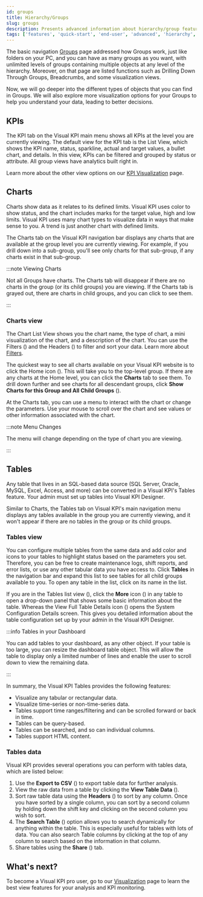 ```yaml
---
id: groups
title: Hierarchy/Groups
slug: groups
description: Presents advanced information about hierarchy/group features of Visual KPIs software for an end user.
tags: ['features', 'quick-start', 'end-user', 'advanced', 'hierarchy', 'groups']
---
```



The basic navigation [Groups](/docs/end-user/basic-navigation/groups) page addressed how Groups work, just like folders on your PC, and you can have as many groups as you want, with unlimited levels of groups containing multiple objects at any level of the hierarchy. Moreover, on that page are listed functions such as Drilling Down Through Groups, Breadcrumbs, and some visualization views.

Now, we will go deeper into the different types of objects that you can find in Groups. We will also explore more visualization options for your Groups to help you understand your data, leading to better decisions.

## KPIs

The KPI tab on the Visual KPI main menu shows all KPIs at the level you are currently viewing. The default view for the KPI tab is the List View, which shows the KPI name, status, sparkline, actual and target values, a bullet chart, and details. In this view, KPIs can be filtered and grouped by status or attribute. All group views have analytics built right in. 

Learn more about the other view options on our [KPI Visualization](/docs/end-user/features/visualizations/kpi) page.

## Charts

Charts show data as it relates to its defined limits. Visual KPI uses color to show status, and the chart includes marks for the target value, high and low limits. Visual KPI uses many chart types to visualize data in ways that make sense to you. A trend is just another chart with defined limits.

The Charts tab on the Visual KPI navigation bar displays any charts that are available at the group level you are currently viewing. For example, if you drill down into a sub-group, you'll see only charts for that sub-group, if any charts exist in that sub-group.

:::note Viewing Charts

Not all Groups have charts. The Charts tab will disappear if there are no charts in the group (or its child groups) you are viewing. If the Charts tab is grayed out, there are charts in child groups, and you can click to see them.

:::

### Charts view

The Chart List View shows you the chart name, the type of chart, a mini visualization of the chart, and a description of the chart. You can use the Filters (<SvgFont icon="184"/>) and the Headers (<SvgFont icon="252"/>) to filter and sort your data. Learn more about [Filters](/docs/end-user/features/visualizations/charts).

The quickest way to see all charts available on your Visual KPI website is to click the Home icon (<SvgFont icon="266"/>). This will take you to the top-level group. If there are any charts at the Home level, you can click the **Charts** tab to see them. To drill down further and see charts for all descendant groups, click **Show Charts for this Group and All Child Groups** (<SvgFont icon="208"/>).

At the Charts tab, you can use a menu to interact with the chart or change the parameters. Use your mouse to scroll over the chart and see values or other information associated with the chart.

:::note Menu Changes

The menu will change depending on the type of chart you are viewing.

:::

<StylizedImage
  imgURL="img/docs/end-user/features/groups/features-chartsview2.gif"
  alt="Charts View"
/>

## Tables

Any table that lives in an SQL-based data source (SQL Server, Oracle, MySQL, Excel, Access, and more) can be converted in a Visual KPI's Tables feature. Your admin must set up tables into Visual KPI Designer. 

Similar to Charts, the Tables tab on Visual KPI's main navigation menu displays any tables available in the group you are currently viewing, and it won't appear if there are no tables in the group or its child groups.

### Tables view

You can configure multiple tables from the same data and add color and icons to your tables to highlight status based on the parameters you set. Therefore, you can be free to create maintenance logs, shift reports, and error lists, or use any other tabular data you have access to. Click **Tables** in the navigation bar and expand this list to see tables for all child groups available to you. To open any table in the list, click on its name in the list.

If you are in the Tables list view (<SvgFont icon="206"/>), click the **More** icon (<SvgFont icon="128"/>) in any table to open a drop-down panel that shows some basic information about the table. Whereas the View Full Table Details icon (<SvgFont icon="127"/>) opens the System Configuration Details screen. This gives you detailed information about the table configuration set up by your admin in the Visual KPI Designer.

<StylizedImage
  imgURL="img/docs/end-user/features/groups/features-tables-view2.gif"
  alt="Tables View"
/>

:::info Tables in your Dashboard

You can add tables to your dashboard, as any other object. If your table is too large, you can resize the dashboard table object. This will allow the table to display only a limited number of lines and enable the user to scroll down to view the remaining data.

:::


In summary, the Visual KPI Tables provides the following features:

- Visualize any tabular or rectangular data.
- Visualize time-series or non-time-series data.
- Tables support time ranges/filtering and can be scrolled forward or back in time.
- Tables can be query-based.
- Tables can be searched, and so can individual columns.
- Tables support HTML content.



### Tables data

Visual KPI provides several operations you can perform with tables data, which are listed below:

1. Use the **Export to CSV** (<SvgFont icon="182"/>) to export table data for further analysis.
2. View the raw data from a table by clicking the **View Table Data** (<SvgFont icon="232"/>). 
3. Sort raw table data using the **Headers** (<SvgFont icon="252"/>) to sort by any column. Once you have sorted by a single column, you can sort by a second column by holding down the shift key and clicking on the second column you wish to sort.
4. The **Search Table** (<SvgFont icon="125"/>) option allows you to search dynamically for anything within the table. This is especially useful for tables with lots of data. You can also search Table columns by clicking at the top of any column to search based on the information in that column. 
5. Share tables using the **Share** (<SvgFont icon="17"/>) tab.

<StylizedImage
  imgURL="img/docs/end-user/features/groups/features-tables-data.png"
  alt="Tables Data"
/>

## What's next?

To become a Visual KPI pro user, go to our [Visualization](/docs/end-user/features/visualizations/overview) page to learn the best view features for your analysis and KPI monitoring.
